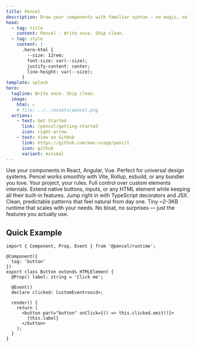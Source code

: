 ```yaml
---
title: Pencel
description: Draw your components with familiar syntax — no magic, no lock-in, just clean, shippable code.
head:
  - tag: title
    content: Pencel - Write once. Ship clean.
  - tag: style
    content: |
      .hero-html {
        --size: 12rem;
        font-size: var(--size);
        justify-content: center;
        line-height: var(--size);
      }
template: splash
hero:
  tagline: Write once. Ship clean.
  image:
    html: ✏️
    # file: ../../assets/pencel.png
  actions:
    - text: Get Started
      link: /pencel/getting-started
      icon: right-arrow
    - text: View on GitHub
      link: https://github.com/max-scopp/pencil
      icon: github
      variant: minimal
---
```



<CardGrid stagger>
	<Card title="Framework Agnostic" icon="puzzle">
		Use your components in React, Angular, Vue. Perfect for universal design systems.
	</Card>
	<Card title="Build Your Way" icon="setting">
		Pencel works smoothly with Vite, Rollup, esbuild, or any bundler you love. Your project, your rules.
	</Card>
	<Card title="Deep Platform Access" icon="document">
		Full control over custom elements internals. Extend native buttons, inputs, or any HTML element while keeping all their built-in features.
	</Card>
	<Card title="Familiar Territory" icon="pen">
		Jump right in with TypeScript decorators and JSX. Clean, predictable patterns that feel natural from day one.
	</Card>
	<Card title="Ship Light" icon="rocket">
		Tiny ~2-3KB runtime that scales with your needs. No bloat, no surprises — just the features you actually use.
	</Card>
</CardGrid>

## Quick Example

```tsx
import { Component, Prop, Event } from '@pencel/runtime';

@Component({
  tag: 'button'
})
export class Button extends HTMLElement {
  @Prop() label: string = 'Click me';

  @Event()
  declare clicked: CustomEvent<void>;

  render() {
    return (
      <button part="button" onClick={() => this.clicked.emit()}>
        {this.label}
      </button>
    );
  }
}
```
